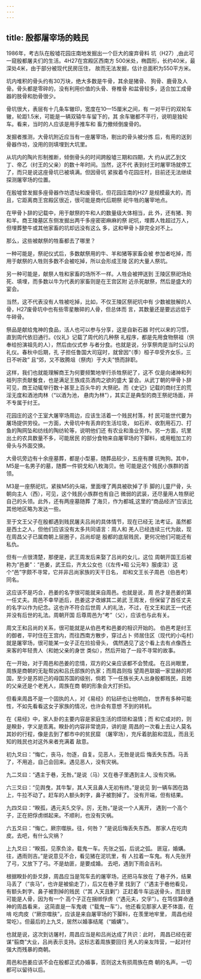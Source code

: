 ```yaml
---
---
---
```

title: 殷都屠宰场的贱民
---



1986年，考古队在殷墟花园庄南地发掘出一个巨大的废弃骨料 坑（H27）,由此可一窥殷都屠夫们的生活。4H27在宫殿区西南方 500米处，椭圆形，长约40米，最深处4米，由于部分被现代民房压住， 故而无法发掘，估计总面积为550平方米。

坑内堆积的骨头约有30万块，绝大多数是牛骨，其余是猪骨、 狗骨、鹿骨及人骨。骨头都是零碎的，没有利用价值的头骨、脊椎骨 和盆骨较多，适合加工成骨器的肢骨和肋骨很少。

骨坑很大，表层有十几条车辙印，宽度在10—15厘米之间，有 一对平行的双轮车辙，轮距1.5米，可能是一辆双辕牛车留下的，其 余车辙都不平行，说明是独轮车。看来，当时的人应该是用手推车和 畜力撤倾倒废骨的。

发掘者推测，大骨坑附近应当有一座屠宰场，剔出的骨头被分拣 后，有用的送到骨器作坊，没用的则填埋到大坑里。

从坑内的陶片形制推断，倾倒骨头的时间跨殷墟三期和四期，大 约从武乙到文丁、帝乙（纣王的父亲）的数十年时间。当然，这不代 表到纣王时屠宰场就停工了，而只是说这座骨坑已被填满。但因骨坑 紧挨着今花园庄村，目前还无法继续探测屠宰场的位置。

在殷墟曾发掘多座骨器作坊遗址和废骨坑，但花园庄南的H27 是规模最大的，而且，它距离商王宫殿区很近，很可能是商代后期祭 祀牛牲的屠宰地点。

在甲骨卜辞的记载中，用于献祭的牛和人的数量级大体相当，此 外，还有猪、狗和羊。商王陵墓区东侧发掘出两千多座密密麻麻的祭 祀坑，埋葬人牲超过万人，但埋葬整牛或其他家畜的坑却远没有这么 多，这和甲骨卜辞完全对不上。

那么，这些被献祭的牲畜都去了哪里？

一种可能是，祭祀仪式后，多数献祭用的牛、羊和猪等家畜会被 参加者吃掉，而用于献祭的人牲则多数不会被吃掉，所以会形成王陵 区的大量人祭坑。

另一种可能是，献祭人牲和家畜的场所不一样。人牲会被押送到 王陵区祭祀场处死、填埋，而多数以牛为代表的家畜则是在王宫区附 近杀死献祭，然后是盛大的宴会。

当然，这不代表没有人牲被吃掉，比如，不仅王陵区祭祀坑中有 少数被肢解的人骨，H27废骨坑中也有些零星散碎的人骨，但总体而 言，其数量还是要远远低于牛碎骨。

祭品是献给鬼神的食品，活人也可以参与分享，这是自新石器 时代以来的习惯，直到周代依旧通行。《仪礼》记载了周代的几种祭 礼程序，都是先用食物祭祖（供奉给扮演祖先的人），然后由仪式参 与者分食。也就是说，分享祭肉是当时公认的礼仪。春秋中后期，孔 子担任鲁国大司寇时，就曾因“（季）桓子卒受齐女乐，三日不听政” 且“郊，又不致腾俎（祭肉）于大夫”愤而辞职。

这样，我们也就能理解商王为何要频繁地举行杀牲祭祀了，这不 仅是向诸神和列祖列宗贡献餐食，也是满足王族成员酒肉之欲的盛大 宴会。从武丁朝的甲骨卜辞可见，商王动辄举行数十甚至上百头牛的 大祭祀。而《史记》记载的商纣王的荒淫无度和酒池肉林（“以酒为池， 悬肉为林”），其实正是典型的商王祭祀场面，并不专属于纣王。

花园庄的这个王室大屠宰场周边，应该生活着一个贱民村落，村 民可能世代要为屠场提供劳役。一方面，大骨坑中有丢弃的生活垃圾， 如石斧、收割用石刀、打鱼的陶网坠和纺线的陶纺轮等，说明他们还 有农业和渔业劳作。另一方面，坑里出土的农具数量不多，可能居民 的部分食物来自屠宰场的下脚料，或用粗加工的骨头与外面交换。

大骨坑旁边有十余座墓葬，都是小型墓，随葬品较少，五座有腰 坑殉狗。其中，M5是一名男子的墓，随葬一件铜戈和八枚海贝。他 可能是这个贱民小族群的首领。

M3是一座祭祀坑，紧挨M5的头端，里面埋了两具被砍掉了手 脚的儿童尸骨，头朝向主人（西），可见，这个贱民小族群也有自己 微弱的武装，还尽量用人牲祭祀自己的头领。此外，还有两座墓随葬 了海贝，作为都城,这里的“商品经济”应该比其他地区略为发达一些。

至于文王父子在殷都遇到贱民屠夫吕尚的具体情节，现在已经无 法考证。虽然都是西土之人，但他们应该没有太多共同语言：周人和 羌人已经连续三代为敌，现在周昌父子已属商朝上层圈子，吕尚却是 殷都的底层贱民，更何况他们可能还有私仇。

但有一点很清楚，那便是，武王周发后来娶了吕尚的女儿，这位 周朝开国王后被称为“邑姜”：“邑姜，武王后，齐太公女也（《左传•昭 公元年》服虔注）这个“邑”字颇不寻常，它并非吕尚家族的天干日名， 却和文王长子周邑（伯邑考）同名。

这应该不是巧合，邑姜的名字很可能就来自周邑。也就是说，周 邑才是邑姜的第一任丈夫。周邑不幸早逝后，邑姜这才改嫁其二弟武 王周发，但保留了首任丈夫的名字以作为纪念。这也许不符合后世周 人的礼法，不过，在文王和武王一代还并没有后世的礼法。周朝开国 后尊周邑为“考”（父），应该也与此有关。

周文王和吕尚的关系，很可能就是从伯邑考和邑姜的相识开始的。 伯邑考是纣王的御者，平时住在王宫内，而往西南方散步，穿过占卜 师居住区（现代的小屯村）就是屠宰场，很可能某一女子正在捡拾骨头， 偶然遇见了这个看上去有点像西土来客的年轻贵人（和她父亲的身世 类似），然后开始了一段不寻常的故事。

在一开始，对于周邑和邑姜的恋情，双方的父亲应该都不会赞成。 在吕尚眼里，周族是商朝的无耻帮凶和吕氏部族的仇家；而周昌则指 望周邑联姻一家显赫的邦国，至少是苏妲己的母国苏国的级别，倘若 下一任族长夫人出身殷都贱民，且她的父亲还是个老羌人，周族在商 朝的形象会大打折扣。

但看来周昌不是一个固执的人，对《易经》的钻研也让他明白， 世界有多种可能性，不如先看看这女子家族的情况，也许会有意想 不到的转机。

在《易经》中，家人卦的主要内容是家庭生活的烦琐和温情；而 和它成对的，则是睽卦，字义是乖离。睽卦的内容非常诡异，讲的是 周昌的一次看上去让人莫名其妙的行程，像是去到了都市中的贫民窟 （屠宰场），充斥着肮脏和混乱，而且无知的贱民也对这外来者充满着 敌意。

初九爻曰：“悔亡，丧马，勿逐，自复。见恶人，无咎是说后 悔丢失东西。马丢了，不用追，自己会回来。遇见恶人，没有灾祸。

九二爻曰：“遇主于巷，无咎。”是说（马）又在巷子里遇到主人, 没有灾祸。

六三爻曰：“见舆曳，其牛掣，其人天且鼻人无初有终。”是说见 到一辆车困在路上，牛拉不动了。赶车的人额头刺字，鼻子被割掉了。 没有开端，但有结果。

九四爻曰：“睽孤，遇元夫5,交孚。厉，无咎。”是说一个人离开， 遇到一个高个子，正在把俘虏绑起来。不顺利，也没有灾祸。

六五爻曰：“悔亡。厥宗噬肤。往，何咎？ ”是说后悔丢失东西。 那家人在吃肉皮。去吧，有什么灾祸？

上九爻曰：“睽孤，见豕负涂，载鬼一车。先张之弧，后说之弧。 匪寇，婚媾。往，遇雨则吉。”是说意见不合，看见猪在泥坑里，有 人拉着一车鬼。有人先张开了弓，又放下了弓。不是劫匪，是要成婚。 去吧，遇到下雨会吉利。

根据睽卦的卦爻辞，周昌应当是驾车去的屠宰场，还把马车放在 了巷子外，结果马丢了（“丧马”，也许是被偷走了），后又在巷子里 找到了（“遇主于巷他看见，有额头刺字、鼻子被割掉的贱民（“其 人天且剿”）正赶着牛车运送骨头，而且很可能是人骨，因为有一个 高个子正在捆绑俘虏（“遇元夫，交孚”）。在笃信算命通神的周昌看来， 这简直是一车鬼魂（“载鬼一车”）。他还看见那家人更不体面，在啃 吃肉皮（“厥宗噬肤”，应该是来自屠宰场的下脚料，在羡里地牢里， 周昌也经常吃）。但最后的上九爻，居然以婚事结尾（“婚媾”）。

也就是说，这次到访屠村，周昌应当是和吕尚达成了共识：此时， 周昌已经在密谋“翦商”大业，吕尚表示支持。这标志着周族要回归 羌人的亲友阵营，一起对付强大而残暴的商朝。

周邑和邑姜应该不会在殷都正式办婚事，否则这太有损周族在商 朝的名声。一切都可以留待以后。
